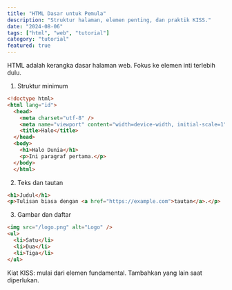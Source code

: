 ```yaml
---
title: "HTML Dasar untuk Pemula"
description: "Struktur halaman, elemen penting, dan praktik KISS."
date: "2024-08-06"
tags: ["html", "web", "tutorial"]
category: "tutorial"
featured: true
---
```


HTML adalah kerangka dasar halaman web. Fokus ke elemen inti terlebih dulu.

1) Struktur minimum

```html
<!doctype html>
<html lang="id">
  <head>
    <meta charset="utf-8" />
    <meta name="viewport" content="width=device-width, initial-scale=1" />
    <title>Halo</title>
  </head>
  <body>
    <h1>Halo Dunia</h1>
    <p>Ini paragraf pertama.</p>
  </body>
  </html>
```

2) Teks dan tautan

```html
<h1>Judul</h1>
<p>Tulisan biasa dengan <a href="https://example.com">tautan</a>.</p>
```

3) Gambar dan daftar

```html
<img src="/logo.png" alt="Logo" />
<ul>
  <li>Satu</li>
  <li>Dua</li>
  <li>Tiga</li>
</ul>
```

Kiat KISS: mulai dari elemen fundamental. Tambahkan yang lain saat diperlukan.


